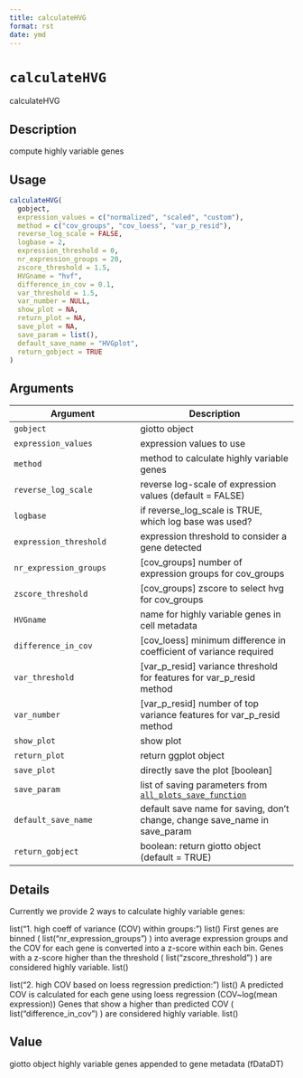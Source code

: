 ```yaml
--- 
title: calculateHVG 
format: rst 
date: ymd 
--- 
```

# `calculateHVG`

calculateHVG


## Description

compute highly variable genes


## Usage

```r
calculateHVG(
  gobject,
  expression_values = c("normalized", "scaled", "custom"),
  method = c("cov_groups", "cov_loess", "var_p_resid"),
  reverse_log_scale = FALSE,
  logbase = 2,
  expression_threshold = 0,
  nr_expression_groups = 20,
  zscore_threshold = 1.5,
  HVGname = "hvf",
  difference_in_cov = 0.1,
  var_threshold = 1.5,
  var_number = NULL,
  show_plot = NA,
  return_plot = NA,
  save_plot = NA,
  save_param = list(),
  default_save_name = "HVGplot",
  return_gobject = TRUE
)
```


## Arguments

Argument      |Description
------------- |----------------
`gobject`     |     giotto object
`expression_values`     |     expression values to use
`method`     |     method to calculate highly variable genes
`reverse_log_scale`     |     reverse log-scale of expression values (default = FALSE)
`logbase`     |     if reverse_log_scale is TRUE, which log base was used?
`expression_threshold`     |     expression threshold to consider a gene detected
`nr_expression_groups`     |     [cov_groups] number of expression groups for cov_groups
`zscore_threshold`     |     [cov_groups] zscore to select hvg for cov_groups
`HVGname`     |     name for highly variable genes in cell metadata
`difference_in_cov`     |     [cov_loess] minimum difference in coefficient of variance required
`var_threshold`     |     [var_p_resid] variance threshold for features for var_p_resid method
`var_number`     |     [var_p_resid] number of top variance features for var_p_resid method
`show_plot`     |     show plot
`return_plot`     |     return ggplot object
`save_plot`     |     directly save the plot [boolean]
`save_param`     |     list of saving parameters from [`all_plots_save_function`](#allplotssavefunction)
`default_save_name`     |     default save name for saving, don't change, change save_name in save_param
`return_gobject`     |     boolean: return giotto object (default = TRUE)


## Details

Currently we provide 2 ways to calculate highly variable genes:
 
 list("1. high coeff of variance (COV) within groups: ")  list() 
 First genes are binned ( list("nr_expression_groups") ) into average expression groups and
 the COV for each gene is converted into a z-score within each bin. Genes with a z-score
 higher than the threshold ( list("zscore_threshold") ) are considered highly variable. list() 
 
 list("2. high COV based on loess regression prediction: ")  list() 
 A predicted COV is calculated for each gene using loess regression (COV~log(mean expression))
 Genes that show a higher than predicted COV ( list("difference_in_cov") ) are considered highly variable. list()


## Value

giotto object highly variable genes appended to gene metadata (fDataDT)


